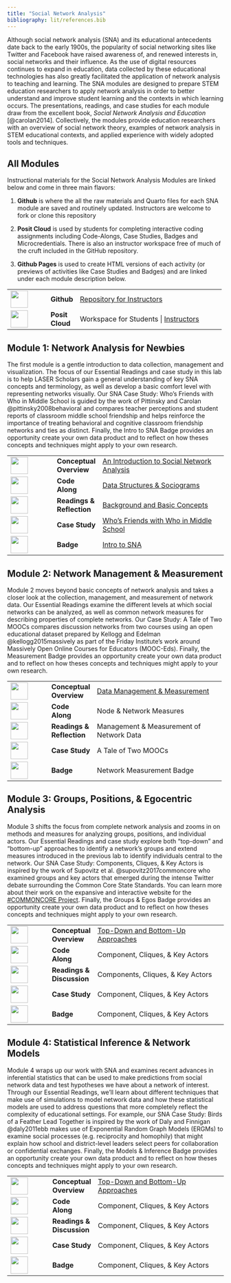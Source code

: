 ```yaml
---
title: "Social Network Analysis"
bibliography: lit/references.bib
---
```


Although social network analysis (SNA) and its educational antecedents date back to the early 1900s, the popularity of social networking sites like Twitter and Facebook have raised awareness of, and renewed interests in, social networks and their influence. As the use of digital resources continues to expand in education, data collected by these educational technologies has also greatly facilitated the application of network analysis to teaching and learning. The SNA modules are designed to prepare STEM education researchers to apply network analysis in order to better understand and improve student learning and the contexts in which learning occurs. The presentations, readings, and case studies for each module draw from the excellent book, *Social Network Analysis and Education* [@carolan2014]. Collectively, the modules provide education researchers with an overview of social network theory, examples of network analysis in STEM educational contexts, and applied experience with widely adopted tools and techniques.

## All Modules

Instructional materials for the Social Network Analysis Modules are linked below and come in three main flavors:

1.  **Github** is where the all the raw materials and Quarto files for each SNA module are saved and routinely updated. Instructors are welcome to fork or clone this repository

2.  **Posit Cloud** is used by students for completing interactive coding assignments including Code-Alongs, Case Studies, Badges and Microcredentials. There is also an instructor workspace free of much of the cruft included in the GitHub repository.

3.  **Github Pages** is used to create HTML versions of each activity (or previews of activities like Case Studies and Badges) and are linked under each module description below.

+------------------------------------+-----------------+--------------------------------------------------------------------------------------------------------------------------------------+
| ![](images/github.png){width="40"} | **Github**      | [Repository for Instructors](https://github.com/laser-institute/network-analysis)                                                    |
+------------------------------------+-----------------+--------------------------------------------------------------------------------------------------------------------------------------+
| ![](images/posit.png){width="40"}  | **Posit Cloud** | Workspace for Students \| [Instructors](https://posit.cloud/spaces/491234/join?access_code=ika-H6TmM2WU2bN9zwkU7VU1jhAioJHh9wNRudUg) |
+------------------------------------+-----------------+--------------------------------------------------------------------------------------------------------------------------------------+

## Module 1: Network Analysis for Newbies

The first module is a gentle introduction to data collection, management and visualization. The focus of our Essential Readings and case study in this lab is to help LASER Scholars gain a general understanding of key SNA concepts and terminology, as well as develop a basic comfort level with representing networks visually. Our SNA Case Study: Who's Friends with Who in Middle School is guided by the work of Pittinsky and Carolan @pittinsky2008behavioral and compares teacher perceptions and student reports of classroom middle school friendship and helps reinforce the importance of treating behavioral and cognitive classroom friendship networks and ties as distinct. Finally, the Intro to SNA Badge provides an opportunity create your own data product and to reflect on how theses concepts and techniques might apply to your own research.

+-------------------------------------------------+----------------+------------------------------------------------------------------------------------------------------------------------------------------+
| ![](images/conceptual-overview.png){width="40"} | **Conceptual\  | [An Introduction to Social Network Analysis](https://laser-institute.github.io/network-analysis/module-1/sna-1-conceptual-overview.html) |
|                                                 | Overview**     |                                                                                                                                          |
+-------------------------------------------------+----------------+------------------------------------------------------------------------------------------------------------------------------------------+
| ![](images/code-along.png){width="40"}          | **Code Along** | [Data Structures & Sociograms](https://laser-institute.github.io/network-analysis/module-1/sna-1-code-along-R.html#/title-slide)         |
+-------------------------------------------------+----------------+------------------------------------------------------------------------------------------------------------------------------------------+
| ![](images/reading.png){width="40"}             | **Readings &\  | [Background and Basic Concepts](https://laser-institute.github.io/network-analysis/module-1/sna-lab-1-readings.html)                     |
|                                                 | Reflection**   |                                                                                                                                          |
+-------------------------------------------------+----------------+------------------------------------------------------------------------------------------------------------------------------------------+
| ![](images/case-study.png){width="40"}          | **Case Study** | [Who's Friends with Who in Middle School](https://laser-institute.github.io/network-analysis/module-1/sna-1-case-study-key-R.html)       |
+-------------------------------------------------+----------------+------------------------------------------------------------------------------------------------------------------------------------------+
| ![](images/laser-hex.png){width="40"}           | **Badge**      | [Intro to SNA](https://laser-institute.github.io/network-analysis/module-1/sna-1-badge.html)                                             |
+-------------------------------------------------+----------------+------------------------------------------------------------------------------------------------------------------------------------------+

## Module 2: Network Management & Measurement

Module 2 moves beyond basic concepts of network analysis and takes a closer look at the collection, management, and measurement of network data. Our Essential Readings examine the different levels at which social networks can be analyzed, as well as common network measures for describing properties of complete networks. Our Case Study: A Tale of Two MOOCs compares discussion networks from two courses using an open educational dataset prepared by Kellogg and Edelman @kellogg2015massively as part of the Friday Institute's work around Massively Open Online Courses for Educators (MOOC-Eds). Finally, the Measurement Badge provides an opportunity create your own data product and to reflect on how theses concepts and techniques might apply to your own research.

+------------------------------------------+----------------+---------------------------------------------------------------------------------------------------------------------------------------+
| ![](images/presentation.png){width="40"} | **Conceptual\  | [Data Management & Measurement](https://laser-institute.github.io/network-analysis/lab-1/sna-1-conceptual-overview.html#/title-slide) |
|                                          | Overview**     |                                                                                                                                       |
+------------------------------------------+----------------+---------------------------------------------------------------------------------------------------------------------------------------+
| ![](images/presentation.png){width="40"} | **Code Along** | Node & Network Measures                                                                                                               |
+------------------------------------------+----------------+---------------------------------------------------------------------------------------------------------------------------------------+
| ![](images/reading.png){width="40"}      | **Readings &\  | Management & Measurement of Network Data                                                                                              |
|                                          | Reflection**   |                                                                                                                                       |
+------------------------------------------+----------------+---------------------------------------------------------------------------------------------------------------------------------------+
| ![](images/case-study.png){width="40"}   | **Case Study** | A Tale of Two MOOCs                                                                                                                   |
+------------------------------------------+----------------+---------------------------------------------------------------------------------------------------------------------------------------+
| ![](images/laser-hex.png){width="40"}    | **Badge**      | Network Measurement Badge                                                                                                             |
+------------------------------------------+----------------+---------------------------------------------------------------------------------------------------------------------------------------+

## Module 3: Groups, Positions, & Egocentric Analysis

Module 3 shifts the focus from complete network analysis and zooms in on methods and measures for analyzing groups, positions, and individual actors. Our Essential Readings and case study explore both "top-down" and "bottom-up" approaches to identify a network's groups and extend measures introduced in the previous lab to identify individuals central to the network. Our SNA Case Study: Components, Cliques, & Key Actors is inspired by the work of Supovitz et al. @supovitz2017commoncore who examined groups and key actors that emerged during the intense Twitter debate surrounding the Common Core State Standards. You can learn more about their work on the expansive and interactive website for the [#COMMONCORE Project](https://www.hashtagcommoncore.com/). Finally, the Groups & Egos Badge provides an opportunity create your own data product and to reflect on how theses concepts and techniques might apply to your own research.

+------------------------------------------+----------------+-------------------------------------------------------------------------------------------------------------------------------------------+
| ![](images/presentation.png){width="40"} | **Conceptual \ | [Top-Down and Bottom-Up Approaches](https://laser-institute.github.io/network-analysis/lab-1/sna-1-conceptual-overview.html#/title-slide) |
|                                          | Overview**     |                                                                                                                                           |
+------------------------------------------+----------------+-------------------------------------------------------------------------------------------------------------------------------------------+
| ![](images/presentation.png){width="40"} | **Code Along** | Component, Cliques, & Key Actors                                                                                                          |
+------------------------------------------+----------------+-------------------------------------------------------------------------------------------------------------------------------------------+
| ![](images/reading.png){width="40"}      | **Readings & \ | Components, Cliques, & Key Actors                                                                                                         |
|                                          | Discussion**   |                                                                                                                                           |
+------------------------------------------+----------------+-------------------------------------------------------------------------------------------------------------------------------------------+
| ![](images/case-study.png){width="40"}   | **Case Study** | Component, Cliques, & Key Actors                                                                                                          |
+------------------------------------------+----------------+-------------------------------------------------------------------------------------------------------------------------------------------+
| ![](images/laser-hex.png){width="40"}    | **Badge**      | Component, Cliques, & Key Actors                                                                                                          |
+------------------------------------------+----------------+-------------------------------------------------------------------------------------------------------------------------------------------+

## Module 4: Statistical Inference & Network Models

Module 4 wraps up our work with SNA and examines recent advances in inferential statistics that can be used to make predictions from social network data and test hypotheses we have about a network of interest. Through our Essential Readings, we'll learn about different techniques that make use of simulations to model network data and how these statistical models are used to address questions that more completely reflect the complexity of educational settings. For example, our SNA Case Study: Birds of a Feather Lead Together is inspired by the work of Daly and Finnigan @daly2011ebb makes use of Exponential Random Graph Models (ERGMs) to examine social processes (e.g. reciprocity and homophily) that might explain how school and district-level leaders select peers for collaboration or confidential exchanges. Finally, the Models & Inference Badge provides an opportunity create your own data product and to reflect on how theses concepts and techniques might apply to your own research.

+------------------------------------------+-------------------+-------------------------------------------------------------------------------------------------------------------------------------------+
| ![](images/presentation.png){width="40"} | **Conceptual\     | [Top-Down and Bottom-Up Approaches](https://laser-institute.github.io/network-analysis/lab-1/sna-1-conceptual-overview.html#/title-slide) |
|                                          | Overview**        |                                                                                                                                           |
+------------------------------------------+-------------------+-------------------------------------------------------------------------------------------------------------------------------------------+
| ![](images/presentation.png){width="40"} | **Code Along**    | Component, Cliques, & Key Actors                                                                                                          |
+------------------------------------------+-------------------+-------------------------------------------------------------------------------------------------------------------------------------------+
| ![](images/reading.png){width="40"}      | **Readings &\     | Component, Cliques, & Key Actors                                                                                                          |
|                                          | Discussion**      |                                                                                                                                           |
+------------------------------------------+-------------------+-------------------------------------------------------------------------------------------------------------------------------------------+
| ![](images/case-study.png){width="40"}   | **Case Study**    | Component, Cliques, & Key Actors                                                                                                          |
+------------------------------------------+-------------------+-------------------------------------------------------------------------------------------------------------------------------------------+
| ![](images/laser-hex.png){width="40"}    | **Badge**         | Component, Cliques, & Key Actors                                                                                                          |
+------------------------------------------+-------------------+-------------------------------------------------------------------------------------------------------------------------------------------+
